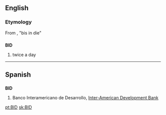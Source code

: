 {{wikipedia|dab=bid}}
{{also|bid}}
==English==

===Etymology===
From {{etyl|la}}, "bis in die"

==={{initialism}}===
'''BID'''

# twice a day

----

==Spanish==

==={{abbreviation|es}}===
'''BID'''

# Banco Interamericano de Desarrollo, [[Inter-American Development Bank]]

[[pt:BID]]
[[sk:BID]]